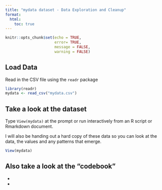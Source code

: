 ```yaml
---
title: "mydata dataset - Data Exploration and Cleanup"
format: 
  html:
    toc: true
---
```


```r
knitr::opts_chunk$set(echo = TRUE,
                      error= TRUE,
                      message = FALSE,
                      warning = FALSE)
```

## Load Data

Read in the CSV file using the `readr` package

```r
library(readr)
mydata <- read_csv("mydata.csv")
```

## Take a look at the dataset

Type `View(mydata)` at the prompt or run interactively from an R script or Rmarkdown document.

I will also be handing out a hard copy of these data so you can look at the data, the values and any patterns that emerge.

```r
View(mydata)
```

## Also take a look at the "codebook"

* []()
* []()


